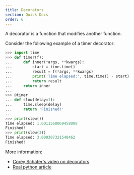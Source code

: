 ```yaml
---
title: Decorators
section: Quick Docs
order: 6
---
```


A decorator is a function that modifies another function.

Consider the following example of a timer decorator:
```py
>>> import time
>>> def timer(f):
...     def inner(*args, **kwargs):
...         start = time.time()
...         result = f(*args, **kwargs)
...         print('Time elapsed:', time.time() - start)
...         return result
...     return inner
...
>>> @timer
... def slow(delay=1):
...     time.sleep(delay)
...     return 'Finished!'
...
>>> print(slow())
Time elapsed: 1.0011568069458008
Finished!
>>> print(slow(3))
Time elapsed: 3.000307321548462
Finished!
```

More information:  
- [Corey Schafer's video on decorators](https://youtu.be/FsAPt_9Bf3U)  
- [Real python article](https://realpython.com/primer-on-python-decorators/)  